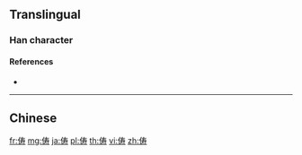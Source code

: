 {{also|儔}}
==Translingual==

===Han character===
{{Han char|rn=9|rad=人|as=07|sn=9|four=|canj=OQKI|ids=⿰亻寿}}

====References====
* {{Han ref|kx=0106.041|hdz=10156.090|uh=4FE6|ud=20454}}

----

==Chinese==
{{zh-see|儔}}

[[fr:俦]]
[[mg:俦]]
[[ja:俦]]
[[pl:俦]]
[[th:俦]]
[[vi:俦]]
[[zh:俦]]